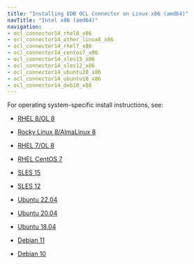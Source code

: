 ```yaml
---
title: "Installing EDB OCL Connector on Linux x86 (amd64)"
navTitle: "Intel x86 (amd64)"
navigation:
- ocl_connector14_rhel8_x86
- ocl_connector14_other_linux8_x86
- ocl_connector14_rhel7_x86
- ocl_connector14_centos7_x86
- ocl_connector14_sles15_x86
- ocl_connector14_sles12_x86
- ocl_connector14_ubuntu20_x86
- ocl_connector14_ubuntu18_x86
- ocl_connector14_deb10_x86
---
```


For operating system-specific install instructions, see:

  
  - [RHEL 8/OL 8](ocl_connector14_rhel8_x86)

  - [Rocky Linux 8/AlmaLinux 8](ocl_connector14_other_linux8_x86)
  - [RHEL 7/OL 8](ocl_connector14_rhel7_x86)
  - [RHEL CentOS 7](ocl_connector14_centos7_x86)
  - [SLES 15](ocl_connector14_sles15_x86)
  - [SLES 12](ocl_connector14_sles12_x86)
  - [Ubuntu 22.04](ocl_connector14_ubuntu22_x86)
  - [Ubuntu 20.04](ocl_connector14_ubuntu20_x86)
  - [Ubuntu 18.04](ocl_connector14_ubuntu18_x86)
  - [Debian 11](ocl_connector14_deb11_x86)
  - [Debian 10](ocl_connector14_deb10_x86)



